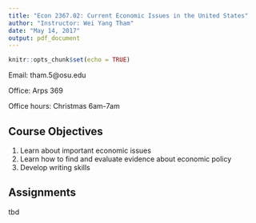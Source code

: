 ```yaml
---
title: "Econ 2367.02: Current Economic Issues in the United States"
author: "Instructor: Wei Yang Tham"
date: "May 14, 2017"
output: pdf_document
---
```


```r
knitr::opts_chunk$set(echo = TRUE)
```

Email: tham.5@osu.edu

Office: Arps 369

Office hours: Christmas 6am-7am

## Course Objectives

1. Learn about important economic issues
2. Learn how to find and evaluate evidence about economic policy
3. Develop writing skills 

## Assignments

tbd

## 